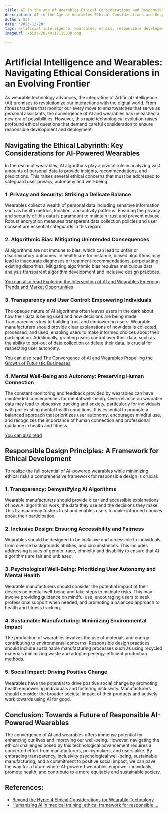 ```yaml
---
title: AI in the Age of Wearables Ethical Considerations and Responsible Development
description: AI in the Age of Wearables Ethical Considerations and Responsible Development
author: Usf
date: '2023-12-20'
tags: artificial intelligence, wearables, ethics, responsible development
imageUrl: /pixa/20240117115838.png

---
```

# Artificial Intelligence and Wearables: Navigating Ethical Considerations in an Evolving Frontier

As wearable technology  advances,  the integration  of Artificial Intelligence (AI) promises to revolutionize our interactions with the digital world. From fitness trackers that monitor our every move to smartwatches that serve as personal assistants, the convergence of AI and wearables has unleashed a new  era of possibilities. However, this rapid technological evolution raises profound ethical questions that demand careful consideration to ensure responsible development and deployment.

## Navigating the Ethical Labyrinth: Key Considerations for AI-Powered Wearables
In the realm of wearables, AI algorithms play  a  pivotal role in analyzing vast amounts of personal data to provide  insights, recommendations, and predictions.  This  raises  several ethical  concerns that must be addressed to safeguard user  privacy, autonomy and well-being:

### 1. Privacy and Security: Striking a Delicate Balance
Wearables collect a wealth of personal  data including sensitive information such as health metrics, location, and activity patterns. Ensuring the privacy  and security of this data is paramount to maintain trust and  prevent misuse. Robust encryption  measures transparent  data collection policies and user consent are essential safeguards in this regard.

### 2.  Algorithmic Bias: Mitigating Unintended  Consequences
AI  algorithms are not immune to bias,  which can lead to unfair or  discriminatory outcomes. In healthcare for instance, biased  algorithms may lead to  inaccurate diagnoses or treatment recommendations, perpetuating existing  disparities. Mitigating algorithmic bias requires meticulous data analysis transparent algorithm development and  inclusive design practices.

[You can also read Exploring the Intersection of AI and Wearables Emerging Trends and  Market Opportunities](Exploring%20the%20Intersection%20of%20AI%20and%20Wearables%20Emerging%20Trends%20and%20Market%20Opportunities)


### 3. Transparency and User Control: Empowering  Individuals
The  opaque nature of AI algorithms  often leaves users  in the dark about how their data is being used and how  decisions are being made. Transparency is key to building trust and empowering users. Wearable manufacturers should provide clear explanations of how data  is collected, processed, and used, enabling users to make informed choices  about their participation. Additionally, granting users control over their data, such as the ability to opt-out  of data collection or delete their data, is crucial for respecting user autonomy.

[You can also read The  Convergence of AI and Wearables Propelling the Growth of  Futuristic  Businesses](The%20Convergence%20of%20AI%20and%20Wearables%20Propelling%20the%20Growth%20of%20Futuristic%20Businesses)


### 4. Mental Well-Being  and Autonomy: Preserving Human Connection
The constant monitoring  and feedback provided by wearables can have unintended consequences for mental well-being. Over-reliance on wearable data may lead to obsessive tracking and anxiety, particularly for  individuals with pre-existing mental health  conditions. It is essential to promote  a balanced approach that prioritizes user autonomy, encourages mindful use, and recognizes the importance of human connection and professional  guidance in health and fitness.

[You can also read ]()


## Responsible Design Principles:  A Framework for Ethical Development
To realize the full potential of AI-powered wearables while minimizing ethical risks a comprehensive framework for responsible design is crucial:

### 1. Transparency: Demystifying AI  Algorithms
Wearable manufacturers should  provide clear and accessible explanations of how AI  algorithms work, the data they use and the  decisions they  make. This transparency fosters trust and enables users  to make informed  choices about their participation.

### 2. Inclusive Design: Ensuring Accessibility and Fairness
Wearables should be designed to be  inclusive and accessible to  individuals from diverse backgrounds abilities, and circumstances. This includes addressing issues of gender,  race, ethnicity  and  disability to ensure that AI algorithms are fair and unbiased.

### 3. Psychological Well-Being:  Prioritizing User Autonomy and Mental Health
Wearable manufacturers should consider the  potential  impact of their devices on mental well-being and take steps to mitigate risks.  This may  involve providing guidance on mindful use, encouraging users to seek professional support when needed, and promoting a balanced approach to  health and fitness tracking.

### 4. Sustainable Manufacturing: Minimizing Environmental Impact
The production of wearables involves the use of materials and energy contributing to environmental concerns. Responsible design practices should include sustainable manufacturing processes such as using recycled materials minimizing waste and adopting energy-efficient  production  methods.

###  5. Social Impact: Driving Positive Change
Wearables have the potential to drive positive social change by promoting health empowering individuals and fostering inclusivity. Manufacturers should consider the broader societal  impact of their products  and actively work towards using AI for good.

## Conclusion: Towards a Future  of Responsible AI-Powered Wearables
The convergence of AI and wearables offers immense potential  for enhancing our lives and improving our well-being. However, navigating the ethical challenges posed by this technological advancement requires a concerted effort  from manufacturers, policymakers, and users alike. By embracing transparency, inclusivity psychological well-being, sustainable  manufacturing, and a commitment to positive  social impact, we can pave the way for a future where AI-powered wearables empower individuals, promote health,  and contribute to a more  equitable and sustainable society.

## References:
- [Beyond the Hype: 4 Ethical Considerations for Wearable Technology](https://medium.com/lumen-by-ida-design/beyond-the-hype-4-ethical-considerations-for-wearable-technology-6f1588ac0e1e)
- [Humanizing AI in medical training: ethical framework for responsible ...](https://www.ncbi.nlm.nih.gov/pmc/articles/PMC10227566/)
